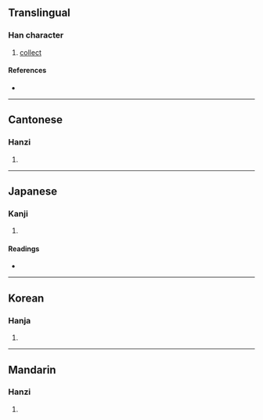 {{character info/new}}
==Translingual==

===Han character===
{{Han char|rn=9|rad=人|as=12|sn=14|four=27281|canj=ORUC|ids=⿰亻巽}}

# [[collect]]

====References====
* {{Han ref|kx=0116.070|dkj=01083|dj=0247.190|hdz=10222.120|uh=50CE|ud=20686|bh=B9B6|bd=47542}}

----

==Cantonese==

===Hanzi===
{{yue-hanzi|jyut=[[syun2]], [[zaan6]]|y=syun2, jaan6}}

# {{defn|lang=yue|sort=人12}}

----

==Japanese==

===Kanji===
{{ja-kanji|grade=|rs=人12}}

# {{defn|lang=ja|sort=人12}}

====Readings====
* {{ja-readings|on=[[せん]] (sen), [[しゅん]] (shun)|kun=[[そなえる]] (sonaeru), [[かず]] (kazu), [[かぞえる]] (kazoeru)}}

----

==Korean==

===Hanja===
{{ko-hanja|hangeul=[[준]], [[선]]|rv=jun, seon|mr=chun, sŏn}}

# {{defn|lang=ko|sort=人12}}

----

==Mandarin==

===Hanzi===
{{cmn-hanzi|pin=[[zhuàn]] ([[zhuan4]])|wg=chuan<sup>4</sup>}}

# {{defn|lang=cmn|sort=人12}}
